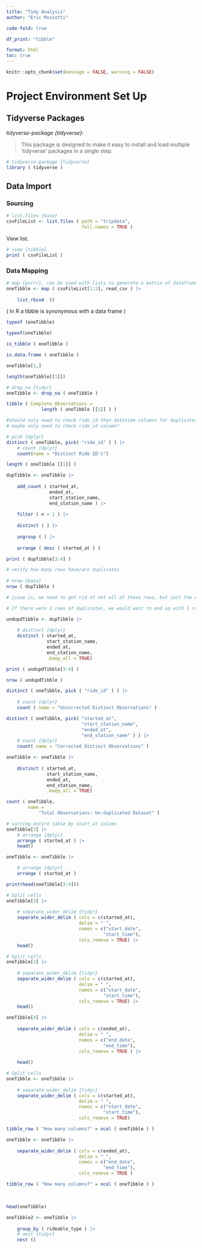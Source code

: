 ```yaml
---
title: "Tidy Analysis"
author: "Eric Mossotti"

code-fold: true

df_print: "tibble" 

format: html
toc: true
---
```


```r

knitr::opts_chunk$set(message = FALSE, warning = FALSE)

```

# Project Environment Set Up

## Tidyverse Packages

*tidyverse-package {tidyverse}:*

> This package is designed to make it easy to install and load multiple 'tidyverse' packages in a single step.

```r

# tidyverse-package {tidyverse}
library ( tidyverse )
```

## Data Import

### Sourcing

```r

# list.files {base}
csvFileList <- list.files ( path = "tripdata", 
                            full.names = TRUE )
```

View list.

```r

# view {tibble} 
print ( csvFileList )
```

### Data Mapping

```r

# map {purrr}, can be used with lists to generate a matrix of dataframes/tibbles
oneTibble <- map ( csvFileList[1:2], read_csv ) |>
    
    list_rbind  ()
```

( In R a tibble is synonymous with a data frame )

```r

typeof (oneTibble)
```

```r
typeof(oneTibble)
```

```r

is_tibble ( oneTibble )
```

```r
is.data.frame ( oneTibble )
```

```r
oneTibble[1,]
```

```r
length(oneTibble[[1]])
```

```r

# drop_na {tidyr}	
oneTibble <- drop_na ( oneTibble )
```

```r
tibble ( Complete_Observations = 
             length ( oneTibble [[1]] ) )
```

```r

#should only need to check ride_id then datetime columns for duplicates
# maybe only need to check ride_id column?

# pick {dplyr}	
distinct ( oneTibble, pick( "ride_id" ) ) |>
    # count {dplyr}	
    count(name = "Distinct Ride ID's")
```

```r

length ( oneTibble [[1]] )
```

```r

dupTibble <- oneTibble |>
    
    add_count ( started_at, 
                ended_at, 
                start_station_name, 
                end_station_name ) |>
    
    filter ( n > 1 ) |>
    
    distinct ( ) |>
    
    ungroup ( ) |>
    
    arrange ( desc ( started_at ) )
```

```r

print ( dupTibble[3:4] )
```

```r
# verify how many rows have/are duplicates
 
# nrow {base}
nrow ( dupTibble )
```

```r

# issue is, we need to get rid of not all of these rows, but just the extra duplicate observations. 

# If there were 2 rows of duplicates, we would want to end up with 1 row after removing the extras.

undupdTibble <- dupTibble |>
    
    # distinct {dplyr}
    distinct ( started_at, 
               start_station_name, 
               ended_at, 
               end_station_name, 
               .keep_all = TRUE)
```

```r

print ( undupdTibble[3:4] )
```

```r

nrow ( undupdTibble )
```

```r

distinct ( oneTibble, pick ( "ride_id" ) ) |>
    
    # count {dplyr}	
    count ( name = "Uncorrected Distinct Observations" )
```

```r
distinct ( oneTibble, pick( "started_at",
                            "start_station_name",
                            "ended_at", 
                            "end_station_name" ) ) |>
    # count {dplyr}	
    count( name = "Corrected Distinct Observations" )
```

```r

oneTibble <- oneTibble |>
    
    distinct ( started_at, 
               start_station_name, 
               ended_at, 
               end_station_name, 
               .keep_all = TRUE)
```

```r
count ( oneTibble,
        name =
            "Total Observations: Un-duplicated Dataset" )
```

```r
# sorting entire table by start_at column
oneTibble[3] |>
    # arrange {dplyr}	
    arrange ( started_at ) |>
    head()
```

```r

oneTibble <- oneTibble |>

    # arrange {dplyr}
    arrange ( started_at )
```

```r
print(head(oneTibble[3:4]))
```

```r

# Split cells
oneTibble[3] |>
    
    # separate_wider_delim {tidyr}
    separate_wider_delim ( cols = c(started_at),
                           delim = " ",
                           names = c("start_date", 
                                    "start_time"),
                           cols_remove = TRUE) |>
    head()
```

```r
# Split cells
oneTibble[3] |>
    
    # separate_wider_delim {tidyr}
    separate_wider_delim ( cols = c(started_at),
                           delim = " ",
                           names = c("start_date", 
                                    "start_time"),
                           cols_remove = TRUE) |>
    head()
```

```r

oneTibble[4] |>
    
    separate_wider_delim ( cols = c(ended_at),
                           delim = " ",
                           names = c("end_date", 
                                    "end_time"),
                           cols_remove = TRUE ) |>
    
    head()
```

```r
# Split cells
oneTibble <- oneTibble |>
    
    # separate_wider_delim {tidyr}
    separate_wider_delim ( cols = c(started_at),
                           delim = " ",
                           names = c("start_date", 
                                    "start_time"),
                           cols_remove = TRUE)
```

```r
tibble_row ( "How many columns?" = ncol ( oneTibble ) )
```

```r

oneTibble <- oneTibble |>
    
    separate_wider_delim ( cols = c(ended_at),
                           delim = " ",
                           names = c("end_date", 
                                    "end_time"),
                           cols_remove = TRUE )
```

```r
tibble_row ( "How many columns?" = ncol ( oneTibble ) )
```

 

```r

head(oneTibble)
```

```r

oneTibble2 <- oneTibble |>
    
    group_by ( rideable_type ) |>
    # nest {tidyr}
    nest ()

```
